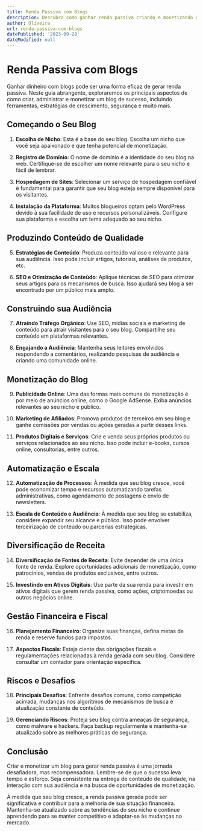 ```yaml
---
title: Renda Passiva com Blogs
description: Descubra como ganhar renda passiva criando e monetizando um blog de sucesso.
author: Oliveira
url: renda-passiva-com-blogs
datePublished: '2023-09-28'
dateModified: null
---
```


# Renda Passiva com Blogs

Ganhar dinheiro com blogs pode ser uma forma eficaz de gerar renda passiva. Neste guia abrangente, exploraremos os principais aspectos de como criar, administrar e monetizar um blog de sucesso, incluindo ferramentas, estratégias de crescimento, segurança e muito mais.

## **Começando o Seu Blog**

1. **Escolha de Nicho**: Esta é a base do seu blog. Escolha um nicho que você seja apaixonado e que tenha potencial de monetização.

2. **Registro de Domínio**: O nome de domínio é a identidade do seu blog na web. Certifique-se de escolher um nome relevante para o seu nicho e fácil de lembrar.

3. **Hospedagem de Sites**: Selecionar um serviço de hospedagem confiável é fundamental para garantir que seu blog esteja sempre disponível para os visitantes.

4. **Instalação da Plataforma**: Muitos blogueiros optam pelo WordPress devido à sua facilidade de uso e recursos personalizáveis. Configure sua plataforma e escolha um tema adequado ao seu nicho.

## **Produzindo Conteúdo de Qualidade**

5. **Estratégias de Conteúdo**: Produza conteúdo valioso e relevante para sua audiência. Isso pode incluir artigos, tutoriais, análises de produtos, etc.

6. **SEO e Otimização de Conteúdo**: Aplique técnicas de SEO para otimizar seus artigos para os mecanismos de busca. Isso ajudará seu blog a ser encontrado por um público mais amplo.

## **Construindo sua Audiência**

7. **Atraindo Tráfego Orgânico**: Use SEO, mídias sociais e marketing de conteúdo para atrair visitantes para o seu blog. Compartilhe seu conteúdo em plataformas relevantes.

8. **Engajando a Audiência**: Mantenha seus leitores envolvidos respondendo a comentários, realizando pesquisas de audiência e criando uma comunidade online.

## **Monetização do Blog**

9. **Publicidade Online**: Uma das formas mais comuns de monetização é por meio de anúncios online, como o Google AdSense. Exiba anúncios relevantes ao seu nicho e público.

10. **Marketing de Afiliados**: Promova produtos de terceiros em seu blog e ganhe comissões por vendas ou ações geradas a partir desses links.

11. **Produtos Digitais e Serviços**: Crie e venda seus próprios produtos ou serviços relacionados ao seu nicho. Isso pode incluir e-books, cursos online, consultorias, entre outros.

## **Automatização e Escala**

12. **Automatização de Processos**: À medida que seu blog cresce, você pode economizar tempo e recursos automatizando tarefas administrativas, como agendamento de postagens e envio de newsletters.

13. **Escala de Conteúdo e Audiência**: À medida que seu blog se estabiliza, considere expandir seu alcance e público. Isso pode envolver terceirização de conteúdo ou parcerias estratégicas.

## **Diversificação de Receita**

14. **Diversificação de Fontes de Receita**: Evite depender de uma única fonte de renda. Explore oportunidades adicionais de monetização, como patrocínios, vendas de produtos exclusivos, entre outros.

15. **Investindo em Ativos Digitais**: Use parte da sua renda para investir em ativos digitais que gerem renda passiva, como ações, criptomoedas ou outros negócios online.

## **Gestão Financeira e Fiscal**

16. **Planejamento Financeiro**: Organize suas finanças, defina metas de renda e reserve fundos para impostos.

17. **Aspectos Fiscais**: Esteja ciente das obrigações fiscais e regulamentações relacionadas à renda gerada com seu blog. Considere consultar um contador para orientação específica.

## **Riscos e Desafios**

18. **Principais Desafios**: Enfrente desafios comuns, como competição acirrada, mudanças nos algoritmos de mecanismos de busca e atualização constante de conteúdo.

19. **Gerenciando Riscos**: Proteja seu blog contra ameaças de segurança, como malware e hackers. Faça backup regularmente e mantenha-se atualizado sobre as melhores práticas de segurança.

## **Conclusão**

Criar e monetizar um blog para gerar renda passiva é uma jornada desafiadora, mas recompensadora. Lembre-se de que o sucesso leva tempo e esforço. Seja consistente na entrega de conteúdo de qualidade, na interação com sua audiência e na busca de oportunidades de monetização.

À medida que seu blog cresce, a renda passiva gerada pode ser significativa e contribuir para a melhoria de sua situação financeira. Mantenha-se atualizado sobre as tendências do seu nicho e continue aprendendo para se manter competitivo e adaptar-se às mudanças no mercado.
